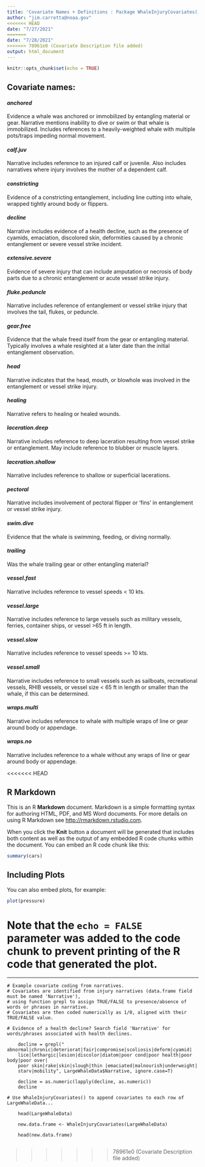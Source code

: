 ```yaml
---
title: 'Covariate Names + Definitions : Package WhaleInjuryCovariates()'
author: "jim.carretta@noaa.gov"
<<<<<<< HEAD
date: "7/27/2021"
=======
date: "7/28/2021"
>>>>>>> 78961e0 (Covariate Description file added)
output: html_document
---
```


```r
knitr::opts_chunk$set(echo = TRUE)
```
<H2>Covariate names:</H2>

<H4><b>*anchored*</b></H4>
<p>Evidence a whale was anchored or immobilized by                                entangling material or gear.  Narrative mentions                                  inability to dive or swim or that whale is                                        immobilized. Includes references to a                                             heavily-weighted whale with multiple pots/traps                                   impeding normal movement.</p>

<H4><b>*calf.juv*</b></H4>
<p>Narrative includes reference to an injured calf or juvenile. Also includes narratives where injury involves the mother of a dependent calf.</p>

<H4><b>*constricting*</b></H4>
<p>Evidence of a constricting entanglement, including line cutting into whale, wrapped tightly around body or flippers.</p>

<H4><b>*decline*</b></H4>
<p>Narrative includes evidence of a health decline, such as the presence of cyamids, emaciation, discolored skin, deformities caused by a chronic entanglement or severe vessel strike incident.</p>

<H4><b>*extensive.severe*</b></H4>	
<p>Evidence of severe injury that can include amputation or necrosis of body parts due to a chronic entanglement or acute vessel strike injury.</p> 

<H4><b>*fluke.peduncle*</b></H4>
<p>Narrative includes reference of entanglement or vessel strike injury that involves the tail, flukes, or peduncle.</p>

<H4><b>*gear.free*</b></H4>	
<p>Evidence that the whale freed itself from the gear or entangling material. Typically involves a whale resighted at a later date than the initial entanglement observation.</p>

<H4><b>*head*</b></H4>	
<p>Narrative indicates that the head, mouth, or blowhole was involved in the entanglement or vessel strike injury.</p>

<H4><b>*healing*</b></H4>
<p>Narrative refers to healing or healed wounds.</p>

<H4><b>*laceration.deep*</b></H4>
<p>Narrative includes reference to deep laceration resulting from vessel strike or entanglement. May include reference to blubber or muscle layers.</p>

<H4><b>*laceration.shallow*</b></H4>
<p>Narrative includes reference to shallow or superficial lacerations.</p>

<H4><b>*pectoral*</b></H4>
<p>Narrative includes involvement of pectoral flipper or ‘fins’ in entanglement or vessel strike injury.</p>

<H4><b>*swim.dive*</b></H4>
<p>Evidence that the whale is swimming, feeding, or diving normally.</p>

<H4><b>*trailing*</b></H4>			
<p>Was the whale trailing gear or other entangling material?</p>

<H4><b>*vessel.fast*</b></H4>
<p>Narrative includes reference to vessel speeds < 10 kts.</p>

<H4><b>*vessel.large*</b></H4>
<p>Narrative includes reference to large vessels such as military vessels, ferries, container ships, or vessel >65 ft in length.</p>

<H4><b>*vessel.slow*</b></H4>
<p>Narrative includes reference to vessel speeds >= 10 kts.</p>

<H4><b>*vessel.small*</b></H4>
<p>Narrative includes reference to small vessels such as sailboats, recreational vessels, RHIB vessels, or vessel size < 65 ft in length or smaller than the whale, if this can be determined.</p>

<H4><b>*wraps.multi*</b></H4>
<p>Narrative includes reference to whale with  multiple wraps of line or gear around body or appendage.</p>

<H4><b>*wraps.no*</b></H4>
<p>Narrative includes reference to a whale without any wraps of line or gear around body or appendage.</p>
<<<<<<< HEAD

## R Markdown

This is an R **Markdown** document. Markdown is a simple formatting syntax for authoring HTML, PDF, and MS Word documents. For more details on using R Markdown see <http://rmarkdown.rstudio.com>.

When you click the **Knit** button a document will be generated that includes both content as well as the output of any embedded R code chunks within the document. You can embed an R code chunk like this:

```r
summary(cars)
```

## Including Plots

You can also embed plots, for example:

```r
plot(pressure)
```

Note that the `echo = FALSE` parameter was added to the code chunk to prevent printing of the R code that generated the plot.
=======
<hr size="30">

```
# Example covariate coding from narratives.
# Covariates are identified from injury narratives (data.frame field must be named 'Narrative'),
# using function grepl to assign TRUE/FALSE to presence/absence of words or phrases in narrative.
# Covariates are then coded numerically as 1/0, aligned with their TRUE/FALSE value.

# Evidence of a health decline? Search field 'Narrative' for words/phrases associated with health declines.

    decline = grepl(" abnormal|chronic|deteriorat|fair|compromise|scoliosis|deform|cyamid|
    lice|lethargic|lesion|discolor|diatom|poor cond|poor health|poor body|poor over|
    poor skin|rake|skin|slough|thin |emaciated|malnourish|underweight|
    starv|mobility", LargeWhaleData$Narrative, ignore.case=T)
    
    decline = as.numeric(lapply(decline, as.numeric))
    decline
    
# Use WhaleInjuryCovariates() to append covariates to each row of LargeWhaleData...   
    
    head(LargeWhaleData)

    new.data.frame <- WhaleInjuryCovariates(LargeWhaleData)

    head(new.data.frame)
    
```
>>>>>>> 78961e0 (Covariate Description file added)
